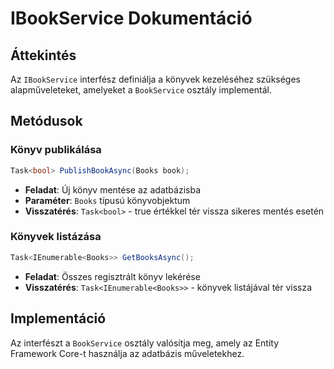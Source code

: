 # IBookService Dokumentáció

## Áttekintés
Az `IBookService` interfész definiálja a könyvek kezeléséhez szükséges alapműveleteket, amelyeket a `BookService` osztály implementál.

## Metódusok

### Könyv publikálása
```csharp
Task<bool> PublishBookAsync(Books book);
```
- **Feladat**: Új könyv mentése az adatbázisba
- **Paraméter**: `Books` típusú könyvobjektum
- **Visszatérés**: `Task<bool>` - true értékkel tér vissza sikeres mentés esetén

### Könyvek listázása
```csharp
Task<IEnumerable<Books>> GetBooksAsync();
```
- **Feladat**: Összes regisztrált könyv lekérése
- **Visszatérés**: `Task<IEnumerable<Books>>` - könyvek listájával tér vissza

## Implementáció
Az interfészt a `BookService` osztály valósítja meg, amely az Entity Framework Core-t használja az adatbázis műveletekhez.